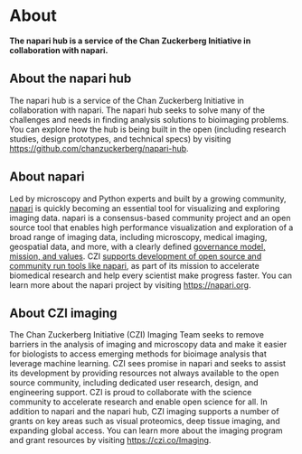 
<LayoutMDX toc title="About">

# About

**The napari hub is a service of the Chan Zuckerberg Initiative in collaboration with napari.**

## About the napari hub

The napari hub is a service of the Chan Zuckerberg Initiative in collaboration with napari.
The napari hub seeks to solve many of the challenges and needs in finding
analysis solutions to bioimaging problems. You can explore how the hub is being built
in the open (including research studies, design prototypes, and technical specs)
by visiting <https://github.com/chanzuckerberg/napari-hub>.

## About napari

Led by microscopy and Python experts and built by a growing community,
[napari]({NAPARI_WEBSITE}) is quickly becoming an essential tool for visualizing and exploring
imaging data. napari is a consensus-based community project and an open
source tool that enables high performance visualization and exploration of a
broad range of imaging data, including microscopy, medical imaging, geospatial
data, and more, with a clearly defined [governance model, mission, and values]({NAPARI_GOVERNANCE}).
CZI [supports development of open source and community run tools like napari]({CZI_EOSS}),
as part of its mission to accelerate biomedical research and help every scientist make progress faster.
You can learn more about the napari project by visiting <https://napari.org>.

## About CZI imaging

The Chan Zuckerberg Initiative (CZI) Imaging Team seeks to remove barriers
in the analysis of imaging and microscopy data and make it easier for biologists
to access emerging methods for bioimage analysis that leverage machine learning.
CZI sees promise in napari and seeks to assist its development by providing
resources not always available to the open source community,
including dedicated user research, design, and engineering support.
CZI is proud to collaborate with the science community to accelerate research
and enable open science for all. In addition to napari and the napari hub,
CZI imaging supports a number of grants on key areas such as visual proteomics,
deep tissue imaging, and expanding global access.
You can learn more about the imaging program and grant resources by visiting <https://czi.co/Imaging>.

</LayoutMDX>
